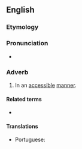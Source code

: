 ==English==

===Etymology===
{{suffix|accessible|ly|lang=en}}

===Pronunciation===
* {{a|US}} {{IPA|/æk.ˈsɛs.ə.bli/|lang=en}}

===Adverb===
{{en-adv}}

# In an [[accessible]] [[manner]].

====Related terms====
* {{l|en|access}}

====Translations====
{{trans-top|in an accessible manner}}
* Portuguese: {{t|pt|acessivelmente}}
{{trans-mid}}
{{trans-bottom}}